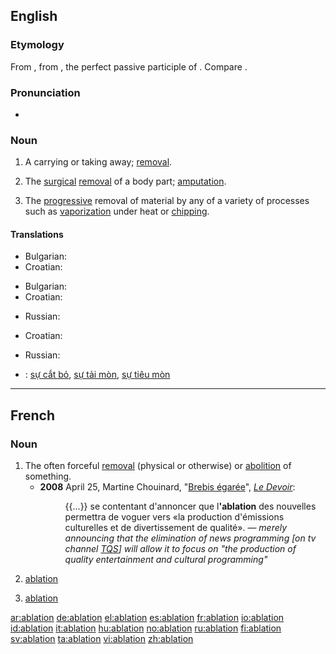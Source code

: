 ==English==
{{wikipedia}}

===Etymology===
From {{etyl|la}} {{term|ablatio|ablātiō|lang=la}}, from {{term|ablatus|ablātus|lang=la}}, the perfect passive participle of {{term|aufero|auferō|carry away|lang=la}}.  Compare {{etyl|fr}} {{term|ablation|lang=fr}}.

===Pronunciation===
* {{rhymes|eɪʃǝn}}

===Noun===
{{en-noun}}

# A carrying or taking away; [[removal]].
# {{medicine}} The [[surgical]] [[removal]] of a body part; [[amputation]].
# {{sciences}} The [[progressive]] removal of material by any of a variety of processes such as [[vaporization]] under heat or [[chipping]].

====Translations====
{{trans-top|removal}}
* Bulgarian: {{t|bg|отстраняване|sc=Cyrl}}
* Croatian: {{t-|hr|ablacija|f}}
{{trans-mid}}
{{trans-bottom}}

{{trans-top|amputation}}
* Bulgarian: {{t|bg|ампутация|sc=Cyrl}}
* Croatian: {{t-|hr|ablacija|f}}
{{trans-mid}}
* Russian: {{t+|ru|ампутация|f|sc=Cyrl}}
{{trans-bottom}}

{{trans-top|progressive removal of material}}
* Croatian: {{t-|hr|ablacija|f}}
{{trans-mid}}
* Russian: {{t+|ru|абляция|f|sc=Cyrl}}
{{trans-bottom}}

{{checktrans-top}}
* {{ttbc|Vietnamese}}: [[sự cắt bỏ]], [[sự tải mòn]], [[sự tiêu mòn]]
{{trans-bottom}}

----

==French==

===Noun===
{{fr-noun|f}}

# The often forceful [[removal]] (physical or otherwise) or [[abolition]] of something.
#* '''2008''' April 25, Martine Chouinard, "[http://www.ledevoir.com/2008/04/25/186742.html Brebis égarée]", ''[[w:Le Devoir|Le Devoir]]'':
#*: {{...}} se contentant d'annoncer que l''''ablation''' des nouvelles permettra de voguer vers «la production d'émissions culturelles et de divertissement de qualité». — ''merely announcing that the elimination of news programming [on tv channel [[w:TQS|TQS]]] will allow it to focus on "the production of quality entertainment and cultural programming"''
# {{medicine|lang=fr}} [[#English|ablation]]
# {{sciences|lang=fr}} [[#English|ablation]]

[[ar:ablation]]
[[de:ablation]]
[[el:ablation]]
[[es:ablation]]
[[fr:ablation]]
[[io:ablation]]
[[id:ablation]]
[[it:ablation]]
[[hu:ablation]]
[[no:ablation]]
[[ru:ablation]]
[[fi:ablation]]
[[sv:ablation]]
[[ta:ablation]]
[[vi:ablation]]
[[zh:ablation]]